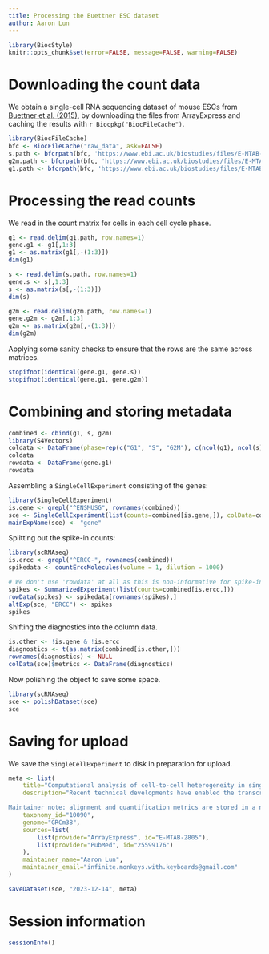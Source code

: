 ```yaml
---
title: Processing the Buettner ESC dataset
author: Aaron Lun
---
```


```r
library(BiocStyle)
knitr::opts_chunk$set(error=FALSE, message=FALSE, warning=FALSE)
```

# Downloading the count data

We obtain a single-cell RNA sequencing dataset of mouse ESCs from [Buettner et al. (2015)](https://doi.org/10.1038/nbt.3102),
by downloading the files from ArrayExpress and caching the results with `r Biocpkg("BiocFileCache")`.

```r
library(BiocFileCache)
bfc <- BiocFileCache("raw_data", ask=FALSE)
s.path <- bfcrpath(bfc, 'https://www.ebi.ac.uk/biostudies/files/E-MTAB-2805/S_singlecells_counts.txt')
g2m.path <- bfcrpath(bfc, 'https://www.ebi.ac.uk/biostudies/files/E-MTAB-2805/G2M_singlecells_counts.txt')
g1.path <- bfcrpath(bfc, 'https://www.ebi.ac.uk/biostudies/files/E-MTAB-2805/G1_singlecells_counts.txt')
```

# Processing the read counts

We read in the count matrix for cells in each cell cycle phase.

```r
g1 <- read.delim(g1.path, row.names=1)
gene.g1 <- g1[,1:3]
g1 <- as.matrix(g1[,-(1:3)])
dim(g1)

s <- read.delim(s.path, row.names=1)
gene.s <- s[,1:3]
s <- as.matrix(s[,-(1:3)])
dim(s)

g2m <- read.delim(g2m.path, row.names=1)
gene.g2m <- g2m[,1:3]
g2m <- as.matrix(g2m[,-(1:3)])
dim(g2m)
```

Applying some sanity checks to ensure that the rows are the same across matrices.

```r
stopifnot(identical(gene.g1, gene.s))
stopifnot(identical(gene.g1, gene.g2m))
```

# Combining and storing metadata

```r
combined <- cbind(g1, s, g2m)
library(S4Vectors)
coldata <- DataFrame(phase=rep(c("G1", "S", "G2M"), c(ncol(g1), ncol(s), ncol(g2m))))
coldata
rowdata <- DataFrame(gene.g1)
rowdata
```

Assembling a `SingleCellExperiment` consisting of the genes:

```r
library(SingleCellExperiment)
is.gene <- grepl("^ENSMUSG", rownames(combined))
sce <- SingleCellExperiment(list(counts=combined[is.gene,]), colData=coldata, rowData=rowdata[is.gene,])
mainExpName(sce) <- "gene"
```

Splitting out the spike-in counts:

```r
library(scRNAseq)
is.ercc <- grepl("^ERCC-", rownames(combined))
spikedata <- countErccMolecules(volume = 1, dilution = 1000)

# We don't use 'rowdata' at all as this is non-informative for spike-ins.
spikes <- SummarizedExperiment(list(counts=combined[is.ercc,]))
rowData(spikes) <- spikedata[rownames(spikes),]
altExp(sce, "ERCC") <- spikes
spikes
```

Shifting the diagnostics into the column data.

```r
is.other <- !is.gene & !is.ercc
diagnostics <- t(as.matrix(combined[is.other,]))
rownames(diagnostics) <- NULL
colData(sce)$metrics <- DataFrame(diagnostics)
```

Now polishing the object to save some space.

```r
library(scRNAseq)
sce <- polishDataset(sce)
sce
```

# Saving for upload 

We save the `SingleCellExperiment` to disk in preparation for upload.

```r
meta <- list(
    title="Computational analysis of cell-to-cell heterogeneity in single-cell RNA-sequencing data reveals hidden subpopulations of cells",
    description="Recent technical developments have enabled the transcriptomes of hundreds of cells to be assayed in an unbiased manner, opening up the possibility that new subpopulations of cells can be found. However, the effects of potential confounding factors, such as the cell cycle, on the heterogeneity of gene expression and therefore on the ability to robustly identify subpopulations remain unclear. We present and validate a computational approach that uses latent variable models to account for such hidden factors. We show that our single-cell latent variable model (scLVM) allows the identification of otherwise undetectable subpopulations of cells that correspond to different stages during the differentiation of naive T cells into T helper 2 cells. Our approach can be used not only to identify cellular subpopulations but also to tease apart different sources of gene expression heterogeneity in single-cell transcriptomes.

Maintainer note: alignment and quantification metrics are stored in a nested `metrics` data frame in the column data. Molecule counts for ERCC spike-ins are computed based on a volume of 1 nL per cell and a dilution of 1:1000.",
    taxonomy_id="10090",
    genome="GRCm38",
    sources=list(
        list(provider="ArrayExpress", id="E-MTAB-2805"),
        list(provider="PubMed", id="25599176")
    ),
    maintainer_name="Aaron Lun",
    maintainer_email="infinite.monkeys.with.keyboards@gmail.com"
)

saveDataset(sce, "2023-12-14", meta)
```

# Session information {-}

```r
sessionInfo()
```
